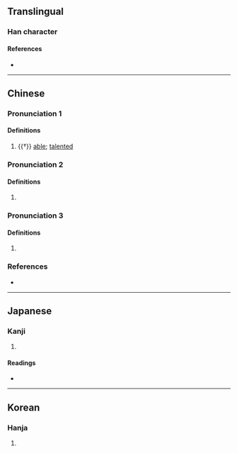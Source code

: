 {{character info/new}}
==Translingual==

===Han character===
{{Han char|rn=9|rad=人|as=09|sn=11|four=26230|canj=OWP|ids=⿰亻思}}

====References====
* {{Han ref|kx=0111.320|dkj=00895|dj=0238.050|hdz=10191.040|uh=5072|ud=20594|bh=D454|bd=54356}}

----

==Chinese==
{{zh-forms}}

===Pronunciation 1===
{{zh-pron
|m=cāi
|c=caai1,soi1
|mc=2
|oc=1
|cat=
}}

====Definitions====
{{zh-hanzi}}

# {{†}} [[able]]; [[talented]]

===Pronunciation 2===
{{zh-pron
|m=sī
|c=si1
|mc=1
|oc=2
|cat=
}}

====Definitions====
{{zh-hanzi}}

# {{zh-only|偲偲}}

===Pronunciation 3===
{{zh-pron
|m=sǐ
|cat=
}}

====Definitions====
{{zh-hanzi}}

# {{zh-hg}} {{n-g|Alternative form of {{zh-l|*𤟧}}, defined as {{zh-l|*不安}} in ''{{w|Jiyun}}''.}}

===References===
* {{R:yue:Hanzi}}

----

==Japanese==

===Kanji===
{{ja-kanji|grade=|rs=人09}}

# {{defn|lang=ja|sort=人09}}

====Readings====
* {{ja-readings
|goon=さい, し
|kanon=さい, し
|kun=しの-ぶ
}}

----

==Korean==

===Hanja===
{{ko-hanja|hangeul=시|rv=si|mr=si}}

# {{defn|lang=ko|sort=人09}}